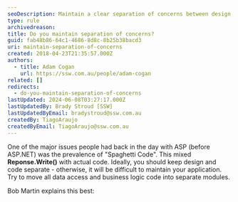 ```yaml
---
seoDescription: Maintain a clear separation of concerns between design and code to ensure easy maintenance of your application.
type: rule
archivedreason:
title: Do you maintain separation of concerns?
guid: fab48b86-64c1-4686-8d8c-8b25b38bacd3
uri: maintain-separation-of-concerns
created: 2018-04-23T21:35:57.000Z
authors:
  - title: Adam Cogan
    url: https://ssw.com.au/people/adam-cogan
related: []
redirects:
  - do-you-maintain-separation-of-concerns
lastUpdated: 2024-06-08T03:27:17.000Z
lastUpdatedBy: Brady Stroud [SSW]
lastUpdatedByEmail: bradystroud@ssw.com.au
createdBy: TiagoAraujo
createdByEmail: TiagoAraujo@ssw.com.au
---
```


One of the major issues people had back in the day with ASP (before ASP.NET) was the prevalence of "Spaghetti Code". This mixed **Reponse.Write()** with actual code.
Ideally, you should keep design and code separate - otherwise, it will be difficult to maintain your application. Try to move all data access and business logic code into separate modules.

Bob Martin explains this best:

<youtubeEmbed url="https://www.youtube.com/embed/WpkDN78P884" description="" />
